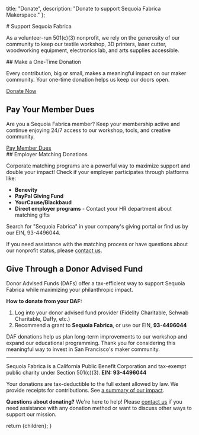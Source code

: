 
  title: "Donate",
  description: "Donate to support Sequoia Fabrica Makerspace."
};

<div class="About m-4 max-w-screen-md mx-auto grid grid-cols-2 gap-4 p-8">
<div class="col-span-2">
# Support Sequoia Fabrica

As a volunteer-run 501(c)(3) nonprofit, we rely on the generosity of our community to keep our textile workshop, 3D printers, laser cutter, woodworking equipment, electronics lab, and arts supplies accessible.
</div>
<div class="col-span-2 md:col-span-1">
## Make a One-Time Donation

Every contribution, big or small, makes a meaningful impact on our maker community. Your one-time donation helps us keep our doors open.

<div style={{ margin: '1.5rem 0'}}>
  <a 
    href="http://donate.sequoiafabrica.org/" 
    target="_blank" 
    rel="noopener noreferrer"
    style={{
      display: 'inline-flex',
      alignItems: 'center',
      justifyContent: 'center',
      backgroundColor: '#065f46',
      color: 'white',
      padding: '12px 24px',
      borderRadius: '6px',
      textDecoration: 'none',
      fontWeight: 'bold',
      fontSize: '16px',
      lineHeight: '1'
    }}
  >
    Donate Now
  </a>
</div>
</div>

<div class="col-span-2 md:col-span-1">

  ## Pay Your Member Dues

  Are you a Sequoia Fabrica member? Keep your membership active and continue enjoying 24/7 access to our workshop, tools, and creative community.

  <div style={{ margin: '1.5rem 0'}}>
  <a 
    href="https://opencollective.com/sequoia-fabrica/contribute/member-dues-68571" 
    target="_blank" 
    rel="noopener noreferrer"
    style={{
      display: 'inline-flex',
      alignItems: 'center',
      justifyContent: 'center',
      backgroundColor: '#065f46',
      color: 'white',
      padding: '12px 24px',
      borderRadius: '6px',
      textDecoration: 'none',
      fontWeight: 'bold',
      fontSize: '16px',
      lineHeight: '1'
    }}
  >
    Pay Member Dues
  </a>
</div>
</div>
<div class="col-span-2">
## Employer Matching Donations

Corporate matching programs are a powerful way to maximize support and double your impact! Check if your employer participates through platforms like:

- **Benevity**
- **PayPal Giving Fund**
- **YourCause/Blackbaud**
- **Direct employer programs** - Contact your HR department about matching gifts

Search for "Sequoia Fabrica" in your company's giving portal or find us by our EIN, 93-4496044.

If you need assistance with the matching process or have questions about our nonprofit status, please [contact us](/docs/contact).

## Give Through a Donor Advised Fund

Donor Advised Funds (DAFs) offer a tax-efficient way to support Sequoia Fabrica while maximizing your philanthropic impact.

**How to donate from your DAF:**
1. Log into your donor advised fund provider (Fidelity Charitable, Schwab Charitable, Daffy, etc.)
2. Recommend a grant to **Sequoia Fabrica**, or use our EIN, **93-4496044**

DAF donations help us plan long-term improvements to our workshop and expand our educational programming. Thank you for considering this meaningful way to invest in San Francisco's maker community.

---

Sequoia Fabrica is a California Public Benefit Corporation and tax-exempt public charity under Section 501(c)(3). **EIN: 93-4496044**

Your donations are tax-deductible to the full extent allowed by law. We provide receipts for contributions. See [a summary of our impact](https://wiki.sequoiafabrica.org/wiki/Impact).

**Questions about donating?** We're here to help! Please [contact us](/docs/contact) if you need assistance with any donation method or want to discuss other ways to support our mission.
</div>
</div>
  return <DocumentLayout metadata={metadata}>{children}</DocumentLayout>;
}
